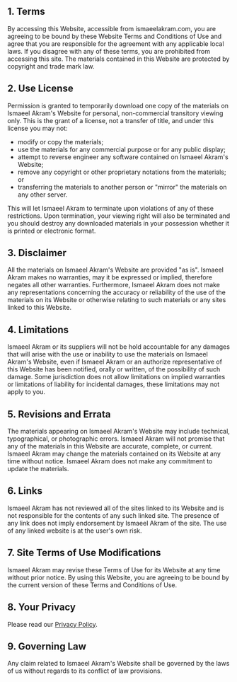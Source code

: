 
<title>{genTitle('Terms of Service')}</title>

<PageContainer title="Terms of Service">
    <div className="prose dark:prose-dark">

## 1\. Terms

By accessing this Website, accessible from ismaeelakram.com, you are agreeing to be bound by these Website Terms and Conditions of Use and agree that you are responsible for the agreement with any applicable local laws. If you disagree with any of these terms, you are prohibited from accessing this site. The materials contained in this Website are protected by copyright and trade mark law.

## 2\. Use License

Permission is granted to temporarily download one copy of the materials on Ismaeel Akram's Website for personal, non-commercial transitory viewing only. This is the grant of a license, not a transfer of title, and under this license you may not:

- modify or copy the materials;
- use the materials for any commercial purpose or for any public display;
- attempt to reverse engineer any software contained on Ismaeel Akram's Website;
- remove any copyright or other proprietary notations from the materials; or
- transferring the materials to another person or "mirror" the materials on any other server.

This will let Ismaeel Akram to terminate upon violations of any of these restrictions. Upon termination, your viewing right will also be terminated and you should destroy any downloaded materials in your possession whether it is printed or electronic format.

## 3\. Disclaimer

All the materials on Ismaeel Akram's Website are provided "as is". Ismaeel Akram makes no warranties, may it be expressed or implied, therefore negates all other warranties. Furthermore, Ismaeel Akram does not make any representations concerning the accuracy or reliability of the use of the materials on its Website or otherwise relating to such materials or any sites linked to this Website.

## 4\. Limitations

Ismaeel Akram or its suppliers will not be hold accountable for any damages that will arise with the use or inability to use the materials on Ismaeel Akram's Website, even if Ismaeel Akram or an authorize representative of this Website has been notified, orally or written, of the possibility of such damage. Some jurisdiction does not allow limitations on implied warranties or limitations of liability for incidental damages, these limitations may not apply to you.

## 5\. Revisions and Errata

The materials appearing on Ismaeel Akram's Website may include technical, typographical, or photographic errors. Ismaeel Akram will not promise that any of the materials in this Website are accurate, complete, or current. Ismaeel Akram may change the materials contained on its Website at any time without notice. Ismaeel Akram does not make any commitment to update the materials.

## 6\. Links

Ismaeel Akram has not reviewed all of the sites linked to its Website and is not responsible for the contents of any such linked site. The presence of any link does not imply endorsement by Ismaeel Akram of the site. The use of any linked website is at the user's own risk.

## 7\. Site Terms of Use Modifications

Ismaeel Akram may revise these Terms of Use for its Website at any time without prior notice. By using this Website, you are agreeing to be bound by the current version of these Terms and Conditions of Use.

## 8\. Your Privacy

Please read our [Privacy Policy](/privacy).

## 9\. Governing Law

Any claim related to Ismaeel Akram's Website shall be governed by the laws of us without regards to its conflict of law provisions.

</div>

</PageContainer>
